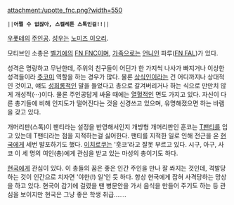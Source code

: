 attachment:/upotte_fnc.png?width=550
 ||'''어쩔 수 없잖아, 스켈레톤 스톡인걸!!'''||

[[우폿테]]의 [[주인공]]. [[성우]]는 [[노미즈 이오리]].

모티브인 소총은 [[벨기에]]의 [[FN FNC]]이며, [[가족]]으로는 [[언니]]인 파루([[FN FAL]])가 있다. 

성격은 명랑하고 무난한데, 주위의 친구들이 어딘가 한 가지씩 나사가 빠지거나 이상한 성격들이라 [[츳코미]] 역할을 하는 경우가 많다. 물론 [[상식인]]이라는 건 어디까지나 상대적인 것이고, 얘도 [[성희롱]]적인 말을 들었다고 총으로 갈겨버리거나 하는 식으로 만만치 않게 개성적(···)이다. 물론 주인공답게 싸울 때에는 [[열혈]]적인 면도 가지고 있다. 자신이 다른 총기들에 비해 인지도가 떨어진다는 것을 신경쓰고 있으며, 유명해졌으면 하는 바램을 갖고 있다.

개머리판(스톡)이 팬티라는 설정을 반영해서인지 개방형 개머리판인 훈코는 [[T팬티]]를 입고 있는데 T팬티라는 점을 지적하는걸 싫어한다. 팬티를 지적한 일로 인해 전근을 온 [[현국]]에게 세번 발포하기도 했다. [[이치로쿠]]는 '훗코'라고 잘못 부르고 있다. 시구, 아구, 사코 이 세 명의 여인(총)에게 관심을 받고 있는 마성의 총이기도 하다. 
 
[[현국]]에게 관심이 있다. 이 총들의 꿈은 좋은 인간 주인을 만나 잘 쏴지는 것인데, 격발당하는 것이 인간으로 치자면 '야한(!) 일'인 듯 하다. 항상 현국에게 잡혀 사격당하는 망상을 하고 있다. 현국이 감기에 걸렸을 땐 병문안을 가서 음식을 만들어 주기도 하는 등 관심을 보이지만 현국은 그냥 좋은 학생 취급…….
